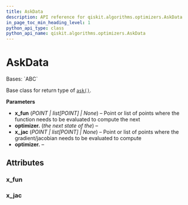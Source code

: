 ```yaml
---
title: AskData
description: API reference for qiskit.algorithms.optimizers.AskData
in_page_toc_min_heading_level: 1
python_api_type: class
python_api_name: qiskit.algorithms.optimizers.AskData
---
```


# AskData

<Class id="qiskit.algorithms.optimizers.AskData" isDedicatedPage={true} github="https://github.com/qiskit/qiskit/tree/stable/0.24/qiskit/algorithms/optimizers/steppable_optimizer.py" signature="AskData(x_fun=None, x_jac=None)" modifiers="class">
  Bases: `ABC`

  Base class for return type of [`ask()`](qiskit.algorithms.optimizers.SteppableOptimizer#ask "qiskit.algorithms.optimizers.SteppableOptimizer.ask").

  **Parameters**

  *   **x\_fun** (*POINT | list\[POINT] | None*) – Point or list of points where the function needs to be evaluated to compute the next
  *   **optimizer.** (*the next state of the*) –
  *   **x\_jac** (*POINT | list\[POINT] | None*) – Point or list of points where the gradient/jacobian needs to be evaluated to compute
  *   **optimizer.** –

  ## Attributes

  ### x\_fun

  <Attribute id="qiskit.algorithms.optimizers.AskData.x_fun" attributeTypeHint="POINT | list[POINT] | None" attributeValue="None" />

  ### x\_jac

  <Attribute id="qiskit.algorithms.optimizers.AskData.x_jac" attributeTypeHint="POINT | list[POINT] | None" attributeValue="None" />
</Class>

